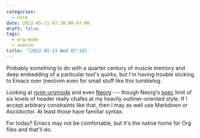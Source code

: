 ```yaml
---
categories:
  - note
date: 2022-05-11 07:30:00-07:00
draft: false
tags:
  - org-mode
  - neovim
title: '[2022-05-11 Wed 07:19]'
---
```


Probably something to do with a quarter century of muscle memory and deep embedding of a particular tool's quirks, but I'm having trouble sticking to Emacs over (neo)vim even for small stuff like this tumblelog.

Looking at [nvim-orgmode](https://nvim-orgmode.github.io) and even [Neorg](https://github.com/nvim-neorg/neorg) --- though Neorg's [spec](https://github.com/nvim-neorg/neorg/blob/main/docs/NFF-0.1-spec.md#detached-modifiers-and-their-functions) limit of six levels of header really chafes at my heavily outliner-oriented style. If I accept arbitrary constraints like that, then I may as well use Markdown or Asciidoctor. At least those have familiar syntax.

For today? Emacs may not be comfortable, but it's the native home for Org files and that'll do.
